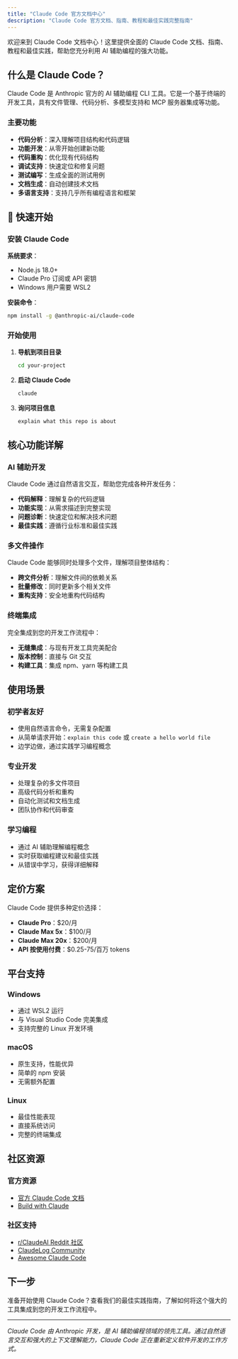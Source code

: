 ```yaml
---
title: "Claude Code 官方文档中心"
description: "Claude Code 官方文档、指南、教程和最佳实践完整指南"
---
```


欢迎来到 Claude Code 文档中心！这里提供全面的 Claude Code 文档、指南、教程和最佳实践，帮助您充分利用 AI 辅助编程的强大功能。

## 什么是 Claude Code？

Claude Code 是 Anthropic 官方的 AI 辅助编程 CLI 工具。它是一个基于终端的开发工具，具有文件管理、代码分析、多模型支持和 MCP 服务器集成等功能。

### 主要功能

- **代码分析**：深入理解项目结构和代码逻辑
- **功能开发**：从零开始创建新功能
- **代码重构**：优化现有代码结构
- **调试支持**：快速定位和修复问题
- **测试编写**：生成全面的测试用例
- **文档生成**：自动创建技术文档
- **多语言支持**：支持几乎所有编程语言和框架

## 🚀 快速开始

### 安装 Claude Code

**系统要求**：
- Node.js 18.0+
- Claude Pro 订阅或 API 密钥
- Windows 用户需要 WSL2

**安装命令**：
```bash
npm install -g @anthropic-ai/claude-code
```

### 开始使用

1. **导航到项目目录**
   ```bash
   cd your-project
   ```

2. **启动 Claude Code**
   ```bash
   claude
   ```

3. **询问项目信息**
   ```
   explain what this repo is about
   ```

## 核心功能详解

### AI 辅助开发

Claude Code 通过自然语言交互，帮助您完成各种开发任务：

- **代码解释**：理解复杂的代码逻辑
- **功能实现**：从需求描述到完整实现
- **问题诊断**：快速定位和解决技术问题
- **最佳实践**：遵循行业标准和最佳实践

### 多文件操作

Claude Code 能够同时处理多个文件，理解项目整体结构：

- **跨文件分析**：理解文件间的依赖关系
- **批量修改**：同时更新多个相关文件
- **重构支持**：安全地重构代码结构

### 终端集成

完全集成到您的开发工作流程中：

- **无缝集成**：与现有开发工具完美配合
- **版本控制**：直接与 Git 交互
- **构建工具**：集成 npm、yarn 等构建工具

## 使用场景

### 初学者友好
- 使用自然语言命令，无需复杂配置
- 从简单请求开始：`explain this code` 或 `create a hello world file`
- 边学边做，通过实践学习编程概念

### 专业开发
- 处理复杂的多文件项目
- 高级代码分析和重构
- 自动化测试和文档生成
- 团队协作和代码审查

### 学习编程
- 通过 AI 辅助理解编程概念
- 实时获取编程建议和最佳实践
- 从错误中学习，获得详细解释

## 定价方案

Claude Code 提供多种定价选择：

- **Claude Pro**：$20/月
- **Claude Max 5x**：$100/月
- **Claude Max 20x**：$200/月
- **API 按使用付费**：$0.25-75/百万 tokens

## 平台支持

### Windows
- 通过 WSL2 运行
- 与 Visual Studio Code 完美集成
- 支持完整的 Linux 开发环境

### macOS
- 原生支持，性能优异
- 简单的 npm 安装
- 无需额外配置

### Linux
- 最佳性能表现
- 直接系统访问
- 完整的终端集成

## 社区资源

### 官方资源
- [官方 Claude Code 文档](https://docs.anthropic.com/claude/docs/claude-code)
- [Build with Claude](https://www.anthropic.com/learn/build-with-claude)

### 社区支持
- [r/ClaudeAI Reddit 社区](https://reddit.com/r/ClaudeAI)
- [ClaudeLog Community](https://claudelog.com/)
- [Awesome Claude Code](https://github.com/hesreallyhim/awesome-claude-code)

## 下一步

准备开始使用 Claude Code？查看我们的最佳实践指南，了解如何将这个强大的工具集成到您的开发工作流程中。

---

*Claude Code 由 Anthropic 开发，是 AI 辅助编程领域的领先工具。通过自然语言交互和强大的上下文理解能力，Claude Code 正在重新定义软件开发的工作方式。*